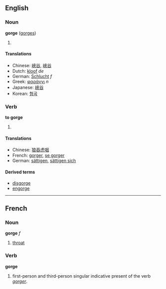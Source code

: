 ==English==
===Noun===
'''gorge''' ([[gorges]])

# {{stub}}

====Translations====
*Chinese: [[峽谷]], [[峡谷]]
*Dutch: [[kloof]] ''de''
*German: [[Schlucht]] ''f''
*Greek: [[φαράγγι]] ''n''
*Japanese: [[峡谷]]
*Korean: [[협곡]]

===Verb===
'''to gorge'''

# {{stub}}

====Translations====
*Chinese: [[狼吞虎咽]]<!-- please check -->
*French: [[gorger]], [[se gorger]]
*German: [[sättigen]], [[sättigen sich]]<!-- citation form of german reflexive verb? -->

====Derived terms====
*[[disgorge]]
*[[engorge]]

----

==French==
===Noun===
'''gorge''' ''f''

# [[throat]]

===Verb===
'''gorge'''

# first-person and third-person singular indicative present of the verb ''[[gorger]]''.